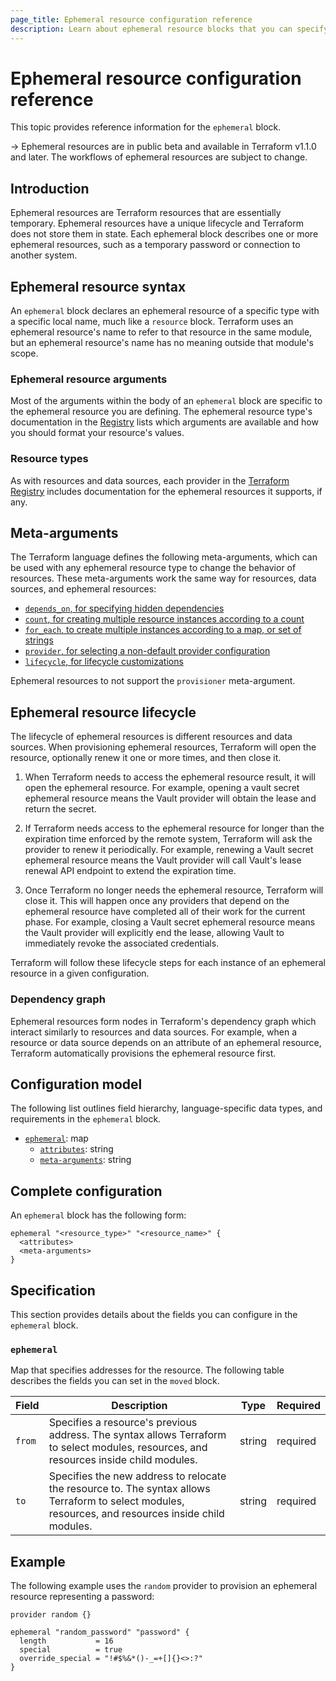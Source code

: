 ```yaml
---
page_title: Ephemeral resource configuration reference
description: Learn about ephemeral resource blocks that you can specify in Terraform configurations. Ephemeral resource blocks represent temporary resources that Terraform does not store in state.
---
```


# Ephemeral resource configuration reference

This topic provides reference information for the `ephemeral` block. 

-> Ephemeral resources are in public beta and available in Terraform v1.1.0 and later. The workflows of ephemeral resources are subject to change.

## Introduction

Ephemeral resources are Terraform resources that are essentially temporary. Ephemeral resources have
a unique lifecycle and Terraform does not store them in state. Each ephemeral block describes one or more
ephemeral resources, such as a temporary password or connection to another
system.

<!-- After page exists, add: For information about how Terraform manages ephemeral resources, refer to
[Epehemeral Values](/terraform/language/epehemeral-values). -->

## Ephemeral resource syntax

An `ephemeral` block declares an ephemeral resource of a specific type with a
specific local name, much like a `resource` block. Terraform uses an ephemeral resource's name to
refer to that resource in the same module, but an ephemeral resource's name has no meaning
outside that module's scope.

### Ephemeral resource arguments

Most of the arguments within the body of an `ephemeral` block are specific to
the ephemeral resource you are defining. The ephemeral resource type's documentation in the [Registry](https://registry.terraform.io/) 
lists which arguments are available and how you should format your resource's values.


### Resource types

As with resources and data sources, each provider in the [Terraform
Registry](https://registry.terraform.io/browse/providers) includes documentation
for the ephemeral resources it supports, if any.

## Meta-arguments

The Terraform language defines the following meta-arguments, which can be used
with any ephemeral resource type to change the behavior of resources. These
meta-arguments work the same way for resources, data sources, and ephemeral
resources:

- [`depends_on`, for specifying hidden dependencies](/terraform/language/meta-arguments/depends_on)
- [`count`, for creating multiple resource instances according to a count](/terraform/language/meta-arguments/count)
- [`for_each`, to create multiple instances according to a map, or set of strings](/terraform/language/meta-arguments/for_each)
- [`provider`, for selecting a non-default provider configuration](/terraform/language/meta-arguments/resource-provider)
- [`lifecycle`, for lifecycle customizations](/terraform/language/meta-arguments/lifecycle)

Ephemeral resources to not support the `provisioner` meta-argument.

## Ephemeral resource lifecycle

The lifecycle of ephemeral resources is different resources and data sources.
When provisioning ephemeral resources, Terraform will open the resource,
optionally renew it one or more times, and then close it.

1. When Terraform needs to access the ephemeral resource result, it will open
the ephemeral resource. For example, opening a vault secret ephemeral resource
means the Vault provider will obtain the lease and return the secret.

1. If Terraform needs access to the ephemeral resource for longer than the
expiration time enforced by the remote system, Terraform will ask the provider
to renew it periodically. For example, renewing a Vault secret ephemeral
resource means the Vault provider will call Vault's lease renewal API endpoint
to extend the expiration time.

1. Once Terraform no longer needs the ephemeral resource, Terraform will close
it. This will happen once any providers that depend on the ephemeral resource
have completed all of their work for the current phase. For example, closing a
Vault secret ephemeral resource means the Vault provider will explicitly end the
lease, allowing Vault to immediately revoke the associated credentials.

Terraform will follow these lifecycle steps for each instance of an ephemeral
resource in a given configuration.

### Dependency graph

Ephemeral resources form nodes in Terraform's dependency graph which interact
similarly to resources and data sources. For example, when a resource or data
source depends on an attribute of an ephemeral resource, Terraform
automatically provisions the ephemeral resource first.

## Configuration model

The following list outlines field hierarchy, language-specific data types, and
requirements in the `ephemeral` block. 

- [`ephemeral`](#ephemeral): map
  - [`attributes`](#ephemeral): string
  - [`meta-arguments`](#ephemeral): string

## Complete configuration

An `ephemeral` block has the following form:

```hcl
ephemeral "<resource_type>" "<resource_name>" {
  <attributes>
  <meta-arguments>
}
```

## Specification

This section provides details about the fields you can configure in the `ephemeral` block.

### `ephemeral`

Map that specifies addresses for the resource. The following table describes the fields you can set in the `moved` block.

<!--FIXME: Not sure how to format/address this for this type of block -->

| Field | Description | Type | Required |
| ---   | ---         | ---  | ---      |
| `from` | Specifies a resource's previous address. The syntax allows Terraform to select modules, resources, and resources inside child modules. | string | required |
| `to` | Specifies the new address to relocate the resource to. The syntax allows Terraform to select modules, resources, and resources inside child modules. | string | required |

## Example

The following example uses the `random` provider to provision an ephemeral
resource representing a password:

```hcl
provider random {}

ephemeral "random_password" "password" {
  length           = 16
  special          = true
  override_special = "!#$%&*()-_=+[]{}<>:?"
}
```
